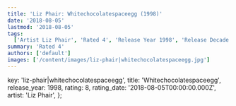 ```yaml
---
title: 'Liz Phair: Whitechocolatespaceegg (1998)'
date: '2018-08-05'
lastmod: '2018-08-05'
tags:
  ['Artist Liz Phair', 'Rated 4', 'Release Year 1998', 'Release Decade 1990']
summary: 'Rated 4'
authors: ['default']
images: ['/content/images/liz-phair|whitechocolatespaceegg.jpg']
---
```


  key: 'liz-phair|whitechocolatespaceegg',
  title: 'Whitechocolatespaceegg',
  release_year: 1998,
  rating: 8,
  rating_date: '2018-08-05T00:00:00.000Z',
  artist: 'Liz Phair',
};

<MusicRating data={data} />
